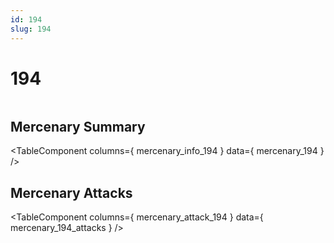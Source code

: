 ```yaml
---
id: 194
slug: 194
---
```



# 194

<div style = {{ display: "flex" }}>
    <Image img={require('@site/static/img/mercenaries/illust/thum_char_view_n_194.jpg')}/>
    
</div>

## Mercenary Summary

<TableComponent
  columns={ mercenary_info_194 }
  data={ mercenary_194 }
/>

## Mercenary Attacks

<TableComponent
  columns={ mercenary_attack_194 }
  data={ mercenary_194_attacks }
/>